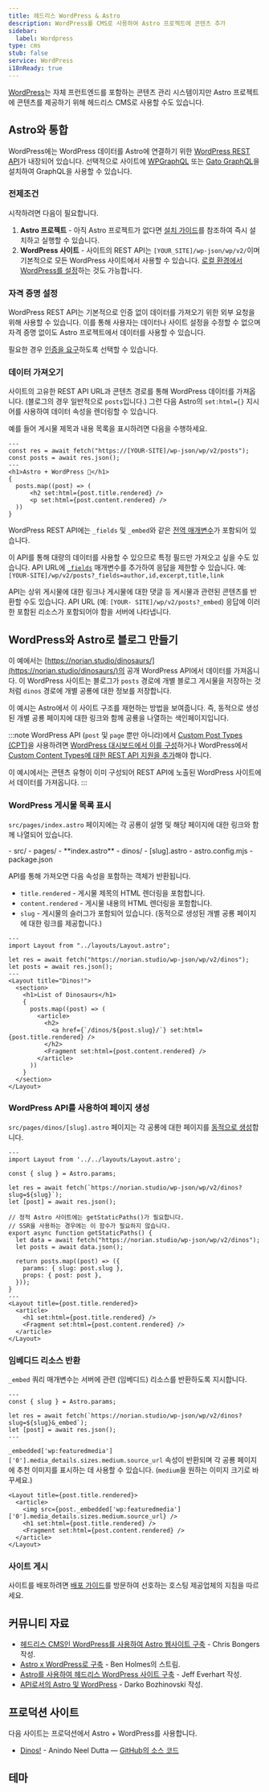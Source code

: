 ```yaml
---
title: 헤드리스 WordPress & Astro
description: WordPress를 CMS로 사용하여 Astro 프로젝트에 콘텐츠 추가
sidebar:
  label: Wordpress
type: cms
stub: false
service: WordPress
i18nReady: true
---
```



[WordPress](https://wordpress.org/)는 자체 프런트엔드를 포함하는 콘텐츠 관리 시스템이지만 Astro 프로젝트에 콘텐츠를 제공하기 위해 헤드리스 CMS로 사용할 수도 있습니다.

## Astro와 통합

WordPress에는 WordPress 데이터를 Astro에 연결하기 위한 [WordPress REST API](https://developer.wordpress.org/rest-api/)가 내장되어 있습니다. 선택적으로 사이트에 [WPGraphQL](https://wordpress.org/plugins/wp-graphql/) 또는 [Gato GraphQL](https://wordpress.org/plugins/gatographql/)을 설치하여 GraphQL을 사용할 수 있습니다.

### 전제조건

시작하려면 다음이 필요합니다.

1. **Astro 프로젝트** - 아직 Astro 프로젝트가 없다면 [설치 가이드](/ko/install-and-setup/)를 참조하여 즉시 설치하고 실행할 수 있습니다.
2. **WordPress 사이트** - 사이트의 REST API는 `[YOUR_SITE]/wp-json/wp/v2/`이며 기본적으로 모든 WordPress 사이트에서 사용할 수 있습니다. [로컬 환경에서 WordPress를 설정](https://wordpress.org/support/article/installing-wordpress-on-your-own-computer/)하는 것도 가능합니다.

### 자격 증명 설정

WordPress REST API는 기본적으로 인증 없이 데이터를 가져오기 위한 외부 요청을 위해 사용할 수 있습니다. 이를 통해 사용자는 데이터나 사이트 설정을 수정할 수 없으며 자격 증명 없이도 Astro 프로젝트에서 데이터를 사용할 수 있습니다.

필요한 경우 [인증을 요구](https://developer.wordpress.org/rest-api/frequently-asked-questions/#require-authentication-for-all-requests)하도록 선택할 수 있습니다.

### 데이터 가져오기

사이트의 고유한 REST API URL과 콘텐츠 경로를 통해 WordPress 데이터를 가져옵니다. (블로그의 경우 일반적으로 `posts`입니다.) 그런 다음 Astro의 `set:html={}` 지시어를 사용하여 데이터 속성을 렌더링할 수 있습니다.

예를 들어 게시물 제목과 내용 목록을 표시하려면 다음을 수행하세요.

```astro title="src/pages/index.astro"
---
const res = await fetch("https://[YOUR-SITE]/wp-json/wp/v2/posts");
const posts = await res.json();
---
<h1>Astro + WordPress 🚀</h1>
{
  posts.map((post) => (
      <h2 set:html={post.title.rendered} />
      <p set:html={post.content.rendered} />
  ))
}
```

WordPress REST API에는 `_fields` 및 `_embed`와 같은 [전역 매개변수](https://developer.wordpress.org/rest-api/using-the-rest-api/global-parameters/)가 포함되어 있습니다.

이 API를 통해 대량의 데이터를 사용할 수 있으므로 특정 필드만 가져오고 싶을 수도 있습니다. API URL에 [`_fields`](https://developer.wordpress.org/rest-api/using-the-rest-api/global-parameters/#_fields) 매개변수를 추가하여 응답을 제한할 수 있습니다. 예: `[YOUR-SITE]/wp/v2/posts?_fields=author,id,excerpt,title,link`

API는 상위 게시물에 대한 링크나 게시물에 대한 댓글 등 게시물과 관련된 콘텐츠를 반환할 수도 있습니다. API URL (예: `[YOUR- SITE]/wp/v2/posts?_embed`) 응답에 이러한 포함된 리소스가 포함되어야 함을 서버에 나타냅니다.

## WordPress와 Astro로 블로그 만들기

이 예에서는 [https://norian.studio/dinosaurs/](https://norian.studio/dinosaurs/)의 공개 WordPress API에서 데이터를 가져옵니다. 이 WordPress 사이트는 블로그가 `posts` 경로에 개별 블로그 게시물을 저장하는 것처럼 `dinos` 경로에 개별 공룡에 대한 정보를 저장합니다.

이 예시는 Astro에서 이 사이트 구조를 재현하는 방법을 보여줍니다. 즉, 동적으로 생성된 개별 공룡 페이지에 대한 링크와 함께 공룡을 나열하는 색인 ​​페이지입니다.

:::note
WordPress API (`post` 및 `page` 뿐만 아니라)에서 [Custom Post Types (CPT)](https://learn.wordpress.org/lesson-plan/custom-post-types/)을 사용하려면 [WordPress 대시보드에서 이를 구성](https://stackoverflow.com/questions/48536646/how-can-i-get-data-from-custom-post-type-using-wp-rest-api)하거나 WordPress에서 [Custom Content Types에 대한 REST API 지원을 추가](https://developer.wordpress.org/rest-api/extending-the-rest-api/adding-rest-api-support-for-custom-content-types/)해야 합니다.

이 예시에서는 콘텐츠 유형이 이미 구성되어 REST API에 노출된 WordPress 사이트에서 데이터를 가져옵니다.
:::

### WordPress 게시물 목록 표시

`src/pages/index.astro` 페이지에는 각 공룡이 설명 및 해당 페이지에 대한 링크와 함께 나열되어 있습니다.

<FileTree title="Project Structure">
- src/
  - pages/
    - **index.astro**
    - dinos/
      - [slug].astro
- astro.config.mjs
- package.json
</FileTree>

API를 통해 가져오면 다음 속성을 포함하는 객체가 반환됩니다.

- `title.rendered` - 게시물 제목의 HTML 렌더링을 포함합니다.
- `content.rendered` - 게시물 내용의 HTML 렌더링을 포함합니다.
- `slug` - 게시물의 슬러그가 포함되어 있습니다. (동적으로 생성된 개별 공룡 페이지에 대한 링크를 제공합니다.)

```astro title="/src/pages/index.astro"
---
import Layout from "../layouts/Layout.astro";

let res = await fetch("https://norian.studio/wp-json/wp/v2/dinos");
let posts = await res.json();
---
<Layout title="Dinos!">
  <section>
    <h1>List of Dinosaurs</h1>
    {
      posts.map((post) => (
        <article>
          <h2>
            <a href={`/dinos/${post.slug}/`} set:html={post.title.rendered} />
          </h2>
          <Fragment set:html={post.content.rendered} />
        </article>
      ))
    }
  </section>
</Layout>
```

### WordPress API를 사용하여 페이지 생성

`src/pages/dinos/[slug].astro` 페이지는 각 공룡에 대한 페이지를 [동적으로 생성](/ko/guides/routing/#동적-경로)합니다.

```astro title="/src/pages/dinos/[slug].astro"
---
import Layout from '../../layouts/Layout.astro';

const { slug } = Astro.params;

let res = await fetch(`https://norian.studio/wp-json/wp/v2/dinos?slug=${slug}`);
let [post] = await res.json();

// 정적 Astro 사이트에는 getStaticPaths()가 필요합니다.
// SSR을 사용하는 경우에는 이 함수가 필요하지 않습니다.
export async function getStaticPaths() {
  let data = await fetch("https://norian.studio/wp-json/wp/v2/dinos");
  let posts = await data.json();

  return posts.map((post) => ({
    params: { slug: post.slug },
    props: { post: post },
  }));
}
---
<Layout title={post.title.rendered}>
  <article>
    <h1 set:html={post.title.rendered} />
    <Fragment set:html={post.content.rendered} />
  </article>
</Layout>
```

### 임베디드 리소스 반환

`_embed` 쿼리 매개변수는 서버에 관련 (임베디드) 리소스를 반환하도록 지시합니다.

```astro title="src/pages/dinos/[slug].astro" /&_embed/
---
const { slug } = Astro.params;

let res = await fetch(`https://norian.studio/wp-json/wp/v2/dinos?slug=${slug}&_embed`);
let [post] = await res.json();
---
```

`_embedded['wp:featuredmedia']['0'].media_details.sizes.medium.source_url` 속성이 반환되며 각 공룡 페이지에 추천 이미지를 표시하는 데 사용할 수 있습니다. (`medium`을 원하는 이미지 크기로 바꾸세요.)

```astro title="/src/pages/dinos/[slug].astro" {3}
<Layout title={post.title.rendered}>
  <article>
    <img src={post._embedded['wp:featuredmedia']['0'].media_details.sizes.medium.source_url} />
    <h1 set:html={post.title.rendered} />
    <Fragment set:html={post.content.rendered} />
  </article>
</Layout>
```

### 사이트 게시

사이트를 배포하려면 [배포 가이드](/ko/guides/deploy/)를 방문하여 선호하는 호스팅 제공업체의 지침을 따르세요.

## 커뮤니티 자료

- [헤드리스 CMS인 WordPress를 사용하여 Astro 웹사이트 구축](https://blog.openreplay.com/building-an-astro-website-with-wordpress-as-a-headless-cms/) - Chris Bongers 작성.
- [Astro x WordPress로 구축](https://www.youtube.com/watch?v=Jstqgklvfnc) - Ben Holmes의 스트림.
- [Astro를 사용하여 헤드리스 WordPress 사이트 구축](https://developers.wpengine.com/blog/building-a-headless-wordpress-site-with-astro) - Jeff Everhart 작성.
- [API로서의 Astro 및 WordPress](https://darko.io/posts/wp-as-an-api/) - Darko Bozhinovski 작성.

## 프로덕션 사이트

다음 사이트는 프로덕션에서 Astro + WordPress를 사용합니다.

- [Dinos!](https://wc-dinos.netlify.app/) - Anindo Neel Dutta — [GitHub의 소스 코드](https://github.com/leen-neel/astro-wordpress)

## 테마

<Grid>
  <Card title="Astro WordPress 스타터" href="https://astro.build/themes/details/astro-wordpress-starter/" thumbnail="astro-wordpress-starter.png"/>
</Grid>
